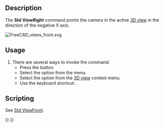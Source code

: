 <languages/>
<translate>

<!--T:11-->
{{Docnav
|[[Std_ViewTop|ViewTop]]
|[[Std_ViewRear|ViewRear]]
|[[Std_View_Menu|Std View Menu]]
|IconL=Std_ViewTop.svg
|IconR=Std_ViewRear.svg
|IconC=Freecad.svg
}}

<!--T:1-->
{{GuiCommand
|Name=Std ViewRight
|MenuLocation=View → Standard views → Right
|Workbenches=All
|Shortcut={{KEY|3}}
|SeeAlso=[[Std_ViewFront|Std ViewFront]], [[Std_ViewTop|Std ViewTop]]
}}

==Description== <!--T:2-->

<!--T:3-->
The '''Std ViewRight''' command points the camera in the active [[3D_view|3D view]] in the direction of the negative X axis.

</translate>
[[Image:FreeCAD_views_front.svg]]
<translate>
<!--T:4-->
{{Caption|Arrow 3 points in the direction of the right view}}

==Usage== <!--T:5-->

<!--T:6-->
# There are several ways to invoke the command:
#* Press the {{Button|[[Image:Std_ViewRight.svg|16px]] [[Std_ViewRight|Right]]}} button.
#* Select the {{MenuCommand|View → Standard views → [[Image:Std_ViewRight.svg|16px]] Right}} option from the menu.
#* Select the {{MenuCommand|Standard views → [[Image:Std_ViewRight.svg|16px]] Right}} option from the [[3D_view|3D view]] context menu.
#* Use the keyboard shortcut: {{KEY|3}}.

==Scripting== <!--T:7-->

<!--T:13-->
See [[Std_ViewFront#Scripting|Std ViewFront]].


<!--T:12-->
{{Docnav
|[[Std_ViewTop|ViewTop]]
|[[Std_ViewRear|ViewRear]]
|[[Std_View_Menu|Std View Menu]]
|IconL=Std_ViewTop.svg
|IconR=Std_ViewRear.svg
|IconC=Freecad.svg
}}

</translate>
{{Std_Base_navi{{#translation:}}}}
{{Userdocnavi{{#translation:}}}}